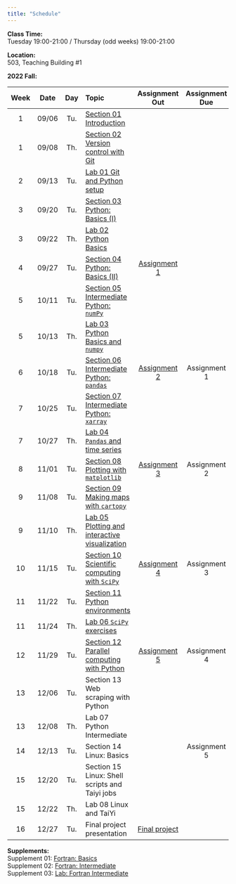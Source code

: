 ---
title: "Schedule"
---
**Class Time:**   
Tuesday 19:00-21:00 / Thursday (odd weeks) 19:00-21:00

**Location:**   
503, Teaching Building #1   

**2022 Fall:**

|Week|Date |Day | Topic                                                                                              | Assignment Out                                                         | Assignment Due  |
|:--:|:---:|:--:|:---------------------------------------------------------------------------------------------------|:----------------------------------------------------------------------:|:---------------:|
|1   |09/06|Tu. |[Section 01 Introduction](https://zhu-group.github.io/ese5023/Section_01.html)                      |                                                                        |                 |
|1   |09/08|Th. |[Section 02 Version control with Git](https://zhu-group.github.io/ese5023/Section_02.html)          |                                                                        |                 |
|2   |09/13|Tu. |[Lab 01 Git and Python setup](https://zhu-group.github.io/ese5023/Lab_01.html)                      |                                                                        |                 |
|3   |09/20|Tu. |[Section 03 Python: Basics (I)](https://zhu-group.github.io/ese5023/Section_03.html)                |                                                                        |                 |
|3   |09/22|Th. |[Lab 02  Python Basics](https://zhu-group.github.io/ese5023/Lab_02.html)                            |                                                                        |                 |
|4   |09/27|Tu. |[Section 04 Python: Basics (II)](https://zhu-group.github.io/ese5023/Section_04.html)               | [Assignment 1](https://zhu-group.github.io/ese5023/Assignment_01.html) |                 |
|5   |10/11|Tu. |[Section 05 Intermediate Python: `numPy`](https://zhu-group.github.io/ese5023/Section_05.html)      |                                                                        |                 |
|5   |10/13|Th. |[Lab 03  Python Basics and `numpy`](https://zhu-group.github.io/ese5023/Lab_03.html)                |                                                                        |                 |
|6   |10/18|Tu. |[Section 06 Intermediate Python: `pandas`](https://zhu-group.github.io/ese5023/Section_06.html)     | [Assignment 2](https://zhu-group.github.io/ese5023/Assignment_02.html) | Assignment 1    |
|7   |10/25|Tu. |[Section 07 Intermediate Python: `xarray`](https://zhu-group.github.io/ese5023/Section_07.html)     |                                                                        |                 |
|7   |10/27|Th. |[Lab 04 `Pandas` and time series](https://zhu-group.github.io/ese5023/Lab_04.html)                  |                                                                        |                 |
|8   |11/01|Tu. |[Section 08 Plotting with `matplotlib`](https://zhu-group.github.io/ese5023/Section_08.html)        | [Assignment 3](https://zhu-group.github.io/ese5023/Assignment_03.html) | Assignment 2    |
|9   |11/08|Tu. |[Section 09 Making maps with `cartopy`](https://zhu-group.github.io/ese5023/Section_09.html)        |                                                                        |                 |
|9   |11/10|Th. |[Lab 05 Plotting and interactive visualization](https://zhu-group.github.io/ese5023/Lab_05.html)    |                                                                        |                 |
|10  |11/15|Tu. |[Section 10 Scientific computing with `SciPy`](https://zhu-group.github.io/ese5023/Section_10.html) | [Assignment 4](https://zhu-group.github.io/ese5023/Assignment_04.html) | Assignment 3    |
|11  |11/22|Tu. |[Section 11 Python environments](https://zhu-group.github.io/ese5023/Section_11.html)               |                                                                        |                 |
|11  |11/24|Th. |[Lab 06 `SciPy` exercises](https://zhu-group.github.io/ese5023/Lab_06.html)                         |                                                                        |                 |
|12  |11/29|Tu. |[Section 12 Parallel computing with Python](https://zhu-group.github.io/ese5023/Section_12.htm)     | [Assignment 5](https://zhu-group.github.io/ese5023/Assignment_05.html) | Assignment 4    |
|13  |12/06|Tu. |Section 13 Web scraping with Python                                                                 |                                                                        |                 |
|13  |12/08|Th. |Lab 07 Python Intermediate                                                                          |                                                                        |                 |
|14  |12/13|Tu. |Section 14 Linux: Basics                                                                            |                                                                        | Assignment 5    |
|15  |12/20|Tu. |Section 15 Linux: Shell scripts and Taiyi jobs                                                      |                                                                        |                 |  
|15  |12/22|Th. |Lab 08 Linux and TaiYi                                                                              |                                                                        |                 |
|16  |12/27|Tu. |Final project presentation                                                                          | [Final project](https://zhu-group.github.io/ese5023/download/Final_project_2022.pdf) |   |

**Supplements:**  
Supplement 01: [Fortran: Basics](https://zhu-group.github.io/ese5023/Sup_01.html)  
Supplement 02: [Fortran: Intermediate](https://zhu-group.github.io/ese5023/Sup_02.html)  
Supplement 03: [Lab: Fortran Intermediate](https://zhu-group.github.io/ese5023/Sup_03.html)  